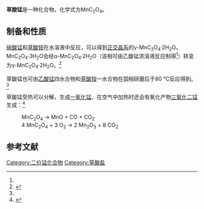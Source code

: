 {{Chembox
| Name = 
| NameEn = 
| ImageFileL1 = Mn2+.svg
|  ImageSizeL1 = 55px
| ImageFileR1 =Oxalation.svg
| ImageSizeR1 = 87px
|  ImageAlt = 
| IUPACName = 
| IUPACNameZh = 
| OtherNames = 
| Section1 = {{Chembox Identifiers
|   CASNo = 640-67-5
|   CASNo_Ref = {{cascite|correct|CAS}}
|   CASNo_Comment = 无水
|   CASNo2 = 6556-16-7
|   CASNo2_Ref = {{cascite|correct|CAS}}
|   CASNo2_Comment = 二水
|   PubChem = 
|   SMILES = [Mn+2].[O-]C(=O)C(=O)[O-] }}
| Section2 = {{Chembox Properties
| C=2 | O=4 | Mn=1
|   Appearance = 白色固体<ref name=Yuan>{{cite journal|journal=Electrochimica Acta|volume=54|issue=3|language=en|date=2009-01|pages=1021–1026|doi=10.1016/j.electacta.2008.08.057|url=https://linkinghub.elsevier.com/retrieve/pii/S0013468608010797|title=Textural and capacitive characteristics of MnO2 nanocrystals derived from a novel solid-reaction route|accessdate=2020-11-20|author=Anbao Yuan, Xiuling Wang, Yuqin Wang, Jie Hu}}</ref><br>粉色固体（二水）<ref name=Donkova />
|   Density = 1.93 g·cm<sup>−3</sup>（三水）<br>2.241 g·cm<sup>−3</sup>（二水，α）<ref name=Puzan>{{cite journal|journal=Journal of Solid State Chemistry|volume=260|language=en|date=2018-04|pages=87–94|doi=10.1016/j.jssc.2018.01.022|url=https://linkinghub.elsevier.com/retrieve/pii/S0022459618300409|title=Structure disordering and thermal decomposition of manganese oxalate dihydrate, MnC2O4·2H2O|accessdate=2020-11-20|author=Anna N. Puzan, Vyacheslav N. Baumer, Dmytro V. Lisovytskiy, Pavel V. Mateychenko}}</ref>
|   MeltingPt = 
|   BoilingPt = 
|   Solubility =  }}
| Section3 = {{Chembox Hazards
|   MainHazards = 
|   FlashPt = 
|   Autoignition =  }}
}}
'''草酸锰'''是一种化合物，化学式为MnC<sub>2</sub>O<sub>4</sub>。

==制备和性质==
[[硝酸锰|硝酸锰]]和[[草酸铵|草酸铵]]在水溶液中反应，可以得到[[正交晶系|正交晶系]]的γ-MnC<sub>2</sub>O<sub>4</sub>·2H<sub>2</sub>O。MnC<sub>2</sub>O<sub>4</sub>·3H<sub>2</sub>O会经α-MnC<sub>2</sub>O<sub>4</sub>·2H<sub>2</sub>O（该相可由乙酸锰浓溶液反应制得<ref name=Puzan />）转变为γ-MnC<sub>2</sub>O<sub>4</sub>·2H<sub>2</sub>O。<ref name=Donkova>{{cite journal|journal=Journal of Thermal Analysis and Calorimetry|volume=121|issue=2|language=en|issn=1388-6150|date=2015-08|pages=567–577|doi=10.1007/s10973-015-4590-4|url=http://link.springer.com/10.1007/s10973-015-4590-4|title=Synthesis and decomposition mechanism of γ-MnC2O4·2H2O rods under non-isothermal and isothermal conditions|accessdate=2020-11-20|author=Borjana Donkova, Georgi Avdeev}}</ref>

草酸锰也可由[[乙酸锰|乙酸锰]]四水合物和[[草酸铵|草酸铵]]一水合物在固相研磨后于80 °C反应得到。<ref name=Yuan />

草酸锰受热可以分解，生成[[一氧化锰|一氧化锰]]，在空气中加热时还会有氧化产物[[三氧化二锰|三氧化二锰]]生成：<ref>{{cite journal|journal=Journal of the Chemical Society, Faraday Transactions 1: Physical Chemistry in Condensed Phases|volume=70|issue=0|language=en|issn=0300-9599|date=1974|pages=1316|doi=10.1039/f19747001316|url=http://xlink.rsc.org/?DOI=f19747001316|title=Thermal decomposition of Manganese(II) oxalate in vacuum and in oxygen|accessdate=2020-11-20|author=Michael E. Brown, David Dollimore, Andrew K. Galwey}}</ref>
: MnC<sub>2</sub>O<sub>4</sub> → MnO + CO + CO<sub>2</sub>
: 4 MnC<sub>2</sub>O<sub>4</sub> + 3 O<sub>2</sub> → 2 Mn<sub>2</sub>O<sub>3</sub> + 8 CO<sub>2</sub>

==参考文献==
{{reflist}}

{{锰化合物}}
{{草酸盐}}

[[Category:二价锰化合物|Category:二价锰化合物]]
[[Category:草酸盐|Category:草酸盐]]